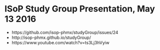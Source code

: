 # ISoP Study Group Presentation, May 13 2016

* https://github.com/isop-phmx/studyGroup/issues/24
* http://isop-phmx.github.io/studyGroup/
* https://www.youtube.com/watch?v=ts3Lj3hVyiw
